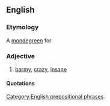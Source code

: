 ==English==
{{rfv}}

===Etymology===
A [[mondegreen]] for {{term|off one's rocker||lang=en}}

===Adjective===
{{infl|en|adjective|head='''[[off]] [[one's]] [[rocket]]'''}}

# [[barmy]], [[crazy]], [[insane]]

====Quotations====
{{seeCites}}

[[Category:English prepositional phrases]]